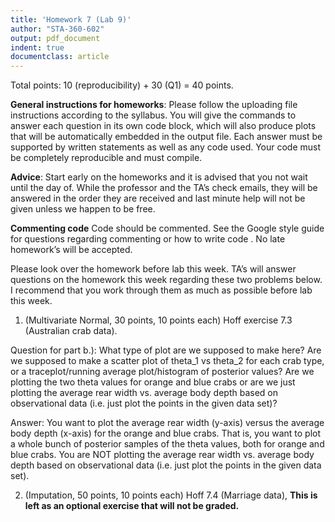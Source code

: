 ```yaml
---
title: 'Homework 7 (Lab 9)'
author: "STA-360-602"
output: pdf_document
indent: true
documentclass: article
---
```


Total points: 10 (reproducibility) + 30 (Q1) = 40 points.\

**General instructions for homeworks**: Please follow the uploading file instructions according to the syllabus. You will give the commands to answer each question in its own code block, which will also produce plots that will be automatically embedded in the output file. Each answer must be supported by written statements as well as any code used. Your code must be completely reproducible and must compile. 

**Advice**: Start early on the homeworks and it is advised that you not wait until the day of. While the professor and the TA's check emails, they will be answered in the order they are received and last minute help will not be given unless we happen to be free.  

**Commenting code**
Code should be commented. See the Google style guide for questions regarding commenting or how to write 
code \url{https://google.github.io/styleguide/Rguide.xml}. No late homework's will be accepted.\

Please look over the homework before lab this week. TA's will answer questions on the homework this week regarding these two 
problems below. I recommend that you work through them as much as possible before lab this week.

1. (Multivariate Normal, 30 points, 10 points each) Hoff exercise 7.3 (Australian crab data).

Question for part b.): What type of plot are we supposed to make here? Are we supposed to make a scatter plot of theta_1 vs theta_2 for each crab type, or a traceplot/running average plot/histogram of posterior values? Are we plotting the two theta values for orange and blue crabs or are we just plotting the average rear width vs. average body depth based on observational data (i.e. just plot the points in the given data set)?

Answer: You want to plot the average rear width (y-axis) versus the average body depth (x-axis) for the orange and blue crabs. That is, you want to plot a whole bunch of posterior samples of the theta values, both for orange and blue crabs. You are NOT plotting the average rear width vs. average body depth based on observational data (i.e. just plot the points in the given data set). 


2. (Imputation, 50 points, 10 points each) Hoff 7.4 (Marriage data), **This is left as an optional exercise that will not be graded.**